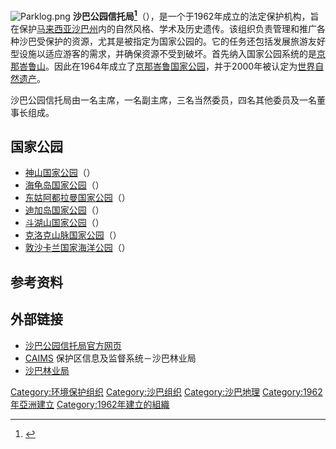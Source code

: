 {{rough translation}}
[[File:Parklog.png|thumb]]
'''沙巴公园信托局<ref>{{Cite web |url=https://www.sinchew.com.my/pad/con/2019-03/12/content_2021499.html |title=存档副本 |access-date=2019-03-13 |archive-date=2021-04-20 |archive-url=https://web.archive.org/web/20210420063117/https://www.sinchew.com.my/pad/con/2019-03/12/content_2021499.html |dead-url=no }}</ref>'''（{{lang-en|Sabah National Parks Trustees}}），是一个于1962年成立的法定保护机构，旨在保护[[马来西亚|马来西亚]][[沙巴州|沙巴州]]内的自然风格、学术及历史遗传。该组织负责管理和推广各种沙巴受保护的资源，尤其是被指定为国家公园的。它的任务还包括发展旅游友好型设施以适应游客的需求，并确保资源不受到破坏。首先纳入国家公园系统的是[[京那峇鲁山|京那峇鲁山]]。因此在1964年成立了[[京那峇鲁国家公园|京那峇鲁国家公园]]，并于2000年被认定为[[世界自然遗产|世界自然遗产]]。

沙巴公园信托局由一名主席，一名副主席，三名当然委员，四名其他委员及一名董事长组成。

== 国家公园 ==
* [[神山国家公园|神山国家公园]]（{{small|Kinabalu National Park}}）
* [[海龟岛国家公园|海龟岛国家公园]]（{{small|Turtle Islands National Park}}）
* [[东姑阿都拉曼国家公园|东姑阿都拉曼国家公园]]（{{small|Tunku Abdul Rahman National Park}}）
* [[迪加岛国家公园|迪加岛国家公园]]（{{small|Pulau Tiga National Park}}）
* [[斗湖山国家公园|斗湖山国家公园]]（{{small|Tawau Hills National Park}}）
* [[克洛克山脉国家公园|克洛克山脉国家公园]]（{{small|Crocker Range National Park}}）
* [[敦沙卡兰国家海洋公园|敦沙卡兰国家海洋公园]]（{{small|Tun Sakaran Marine Park}}）

==参考资料==
{{reflist}}

== 外部链接 ==
{{Portal|马来西亚}}
* [http://www.sabahparks.org.my/ 沙巴公园信托局官方网页] {{Wayback|url=http://www.sabahparks.org.my/ |date=20041127124733 }}
* [https://web.archive.org/web/20110722122108/http://www.forest.sabah.gov.my/caims/Level%201%20frame%20pgs/index_main_fr.htm CAIMS] 保护区信息及监督系统－沙巴林业局
* [https://web.archive.org/web/20070927205521/http://www.forest.sabah.gov.my/english/ 沙巴林业局] 

[[Category:环境保护组织|Category:环境保护组织]]
[[Category:沙巴组织|Category:沙巴组织]]
[[Category:沙巴地理|Category:沙巴地理]]
[[Category:1962年亞洲建立|Category:1962年亞洲建立]]
[[Category:1962年建立的組織|Category:1962年建立的組織]]